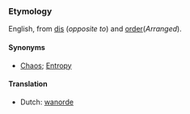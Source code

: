 ===Etymology===

English, from [[dis]] (''opposite to'') and [[order]](''Arranged'').

====Synonyms====
*[[Chaos]]; [[Entropy]]

====Translation====
*Dutch: [[wanorde]]